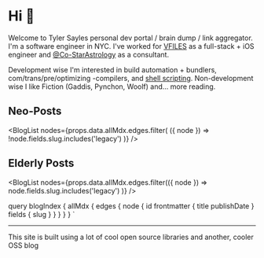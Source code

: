 
# Hi 👋

Welcome to Tyler Sayles personal dev portal / brain dump / link aggregator. I'm a software engineer in NYC. I've worked for [VFILES](https://instagram.com/vfiles) as a full-stack + iOS engineer and [@Co-StarAstrology](https://www.costarastrology.com) as a consultant. 


Development wise I'm interested in build automation + bundlers, com/trans/pre/optimizing -compilers, and [shell scripting](https://github.com/saylestyler/totfiles). Non-development wise I like Fiction (Gaddis, Pynchon, Woolf) and... more reading.

## Neo-Posts

<BlogList
  nodes={props.data.allMdx.edges.filter(
    ({ node }) => !node.fields.slug.includes('legacy')
  )}
/>

## Elderly Posts

<BlogList
  nodes={props.data.allMdx.edges.filter(({ node }) =>
    node.fields.slug.includes('legacy')
  )}
/>

  query blogIndex {
    allMdx {
      edges {
        node {
          id
          frontmatter {
            title
            publishDate
          }
          fields {
            slug
          }
        }
      }
    }
  }
`

---

This site is built using a lot of <Link to="/credits">cool open source
libraries</Link> and another, cooler OSS <Link to="github.com/matthamlin">blog</Link>
